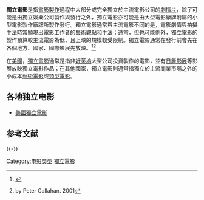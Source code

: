 '''獨立電影'''是指[[電影製作|電影製作]]過程中大部分或完全獨立於主流電影公司的[[劇情片|劇情片]]，除了可能是由獨立娛樂公司製作與發行之外，獨立電影亦可能是由大型電影廠牌附屬的小型電影製作廠牌所製作發行。獨立電影通常與主流電影不同的是，電影劇情與拍攝手法時常顯現出電影工作者的藝術觀點和手法；通常，但也可能例外，獨立電影的製作預算較主流電影為低，且上映的規模較受限制。獨立電影通常在發行前會先在各個地方、國家、國際影展先放映。<ref>{{cite web |url = http://www.makeindependentfilms.com/financing.htm |title = Indie Film Financing makeindependentfilms.com |access-date = 2011-09-12 |year=2007 |archive-date=2016-12-22 |archive-url = https://web.archive.org/web/20161222045521/http://www.makeindependentfilms.com/financing.htm |dead-url=no }}</ref><ref>{{cite web |url = http://www.money.cnn.com/magazines/fortune/fortune_archive/2001/01/08/294448/index.htm |title = Don't Lose It At The Movies The Brothers McMullen and Blair Witch--yes. Waterworld II--no. |access-date = 2013-11-24 |archive-date=2013-12-02 |archive-url = https://web.archive.org/web/20131202234243/http://www.money.cnn.com/magazines/fortune/fortune_archive/2001/01/08/294448/index.htm |dead-url=yes }} by Peter Callahan. 2001</ref> 

在[[美國|美國]]，[[美国独立电影|獨立電影]]通常是指非[[好萊塢|好萊塢]]大型公司投資製作的電影，並有[[日舞影展|日舞影展]]等影展放映獨立電影作品；在其他國家，獨立電影則通常指獨立於主流商業市場之外的小成本[[藝術電影|藝術電影]]或[[類型電影|類型電影]]。

== 各地独立电影 ==
* [[美國獨立電影|美國獨立電影]]

== 参考文献 ==
{{Reflist}}

{{-}}
{{Film genres}}

[[Category:电影类型|Category:电影类型]]
[[Category:獨立電影|]]